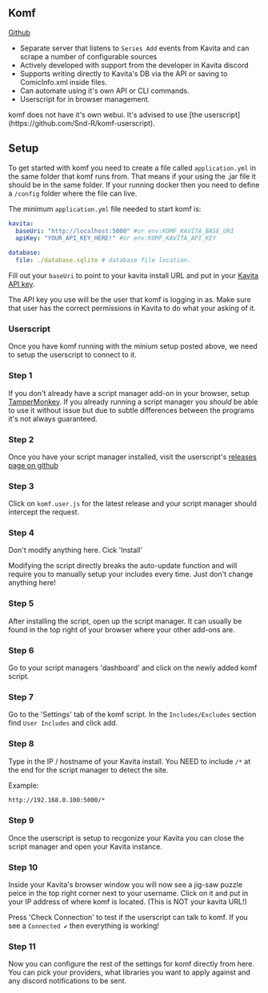 

## Komf
[Github](https://github.com/Snd-R/komf)

* Separate server that listens to `Series Add` events from Kavita and can scrape a number of configurable sources 
* Actively developed with support from the developer in Kavita discord
* Supports writing directly to Kavita's DB via the API or saving to ComicInfo.xml inside files.
* Can automate using it's own API or CLI commands. 
* Userscript for in browser management.

<Callout type="info">
  komf does not have it's own webui. It's advised to use [the userscript](https://github.com/Snd-R/komf-userscript).
</Callout>

## Setup
To get started with komf you need to create a file called `application.yml` in the same folder that komf runs from. That means if your using the .jar file it should be in the same folder. 
If your running docker then you need to define a `/config` folder where the file can live. 

The minimum `application.yml` file needed to start komf is:

```yml copy
kavita:
  baseUri: "http://localhost:5000" #or env:KOMF_KAVITA_BASE_URI
  apiKey: "YOUR_API_KEY_HERE!" #or env:KOMF_KAVITA_API_KEY

database:
  file: ./database.sqlite # database file location.
```

Fill out your `baseUri` to point to your kavita install URL and put in your [Kavita API key](../user-settings/3rdpartycilents.mdx#api-key). 

<Callout type="info">
  The API key you use will be the user that komf is logging in as. Make sure that user has the correct permissions in Kavita to do what your asking of it.
</Callout>

### Userscript

Once you have komf running with the minium setup posted above, we need to setup the userscript to connect to it.

<Steps>

### Step 1

If you don't already have a script manager add-on in your browser, setup [TamperMonkey](https://www.tampermonkey.net/). If you already running a script manager you *should* be able to use it without issue
but due to subtle differences between the programs it's not always guaranteed.
 
### Step 2

Once you have your script manager installed, visit the userscript's [releases page on github](https://github.com/Snd-R/komf-userscript/releases)

### Step 3

Click on `komf.user.js` for the latest release and your script manager should intercept the request.

### Step 4

Don't modify anything here. Cick 'Install'

<Callout type="warning">
  Modifying the script directly breaks the auto-update function and will require you to manually setup your includes every time. Just don't change anything here!
</Callout>


### Step 5

After installing the script, open up the script manager. It can usually be found in the top right of your browser where your other add-ons are.

### Step 6

Go to your script managers 'dashboard' and click on the newly added komf script.

### Step 7

Go to the 'Settings' tab of the komf script. In the `Includes/Excludes` section find `User Includes` and click add. 

### Step 8

Type in the IP / hostname of your Kavita install. You NEED to include `/*` at the end for the script manager to detect the site.

Example: 
```bash
http://192.168.0.100:5000/*
```
### Step 9

Once the userscript is setup to recgonize your Kavita you can close the script manager and open your Kavita instance.

### Step 10

Inside your Kavita's browser window you will now see a jig-saw puzzle peice in the top right corner next to your username. Click on it and put in your IP address of where komf is located. (This is NOT your kavita URL!)

Press 'Check Connection' to test if the userscript can talk to komf. If you see a `Connected ✔` then everything is working! 

### Step 11

Now you can configure the rest of the settings for komf directly from here. You can pick your providers, what libraries you want to apply against and any discord notifications to be sent.
</Steps>
